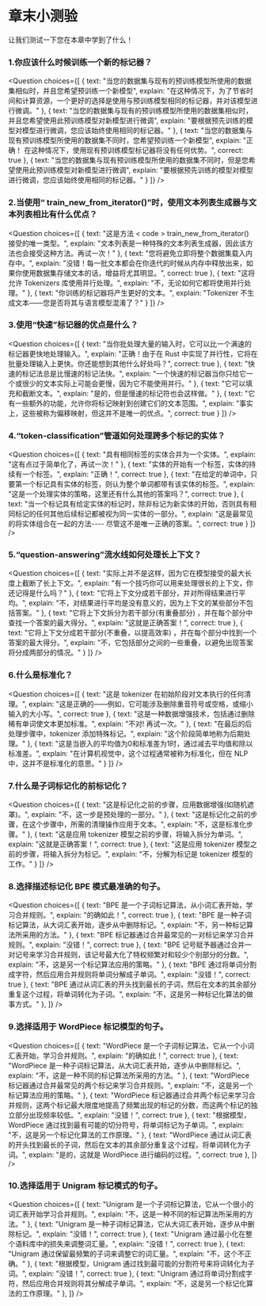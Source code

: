 <!-- DISABLE-FRONTMATTER-SECTIONS -->

# 章末小测验

让我们测试一下您在本章中学到了什么！

### 1.你应该什么时候训练一个新的标记器？
<Question
	choices={[
		{
			text: "当您的数据集与现有的预训练模型所使用的数据集相似时，并且您希望预训练一个新模型",
			explain: "在这种情况下，为了节省时间和计算资源，一个更好的选择是使用与预训练模型相同的标记器，并对该模型进行微调。"
		},
		{
			text: "当您的数据集与现有的预训练模型所使用的数据集相似时，并且您希望使用此预训练模型对新模型进行微调",
			explain: "要根据预先训练的模型对模型进行微调，您应该始终使用相同的标记器。"
		},
		{
			text: "当您的数据集与现有预训练模型所使用的数据集不同时，您希望预训练一个新模型",
			explain: "正确！ 在这种情况下，使用现有预训练模型标记器将没有任何优势。",
            correct: true
		},
        {
			text: "当您的数据集与现有预训练模型所使用的数据集不同时，但是您希望使用此预训练模型对新模型进行微调",
			explain: "要根据预先训练的模型对模型进行微调，您应该始终使用相同的标记器。"
		}
	]}
/>

### 2.当使用“ train_new_from_iterator()”时，使用文本列表生成器与文本列表相比有什么优点？
<Question
	choices={[
		{
			text: "这是方法 < code > train_new_from_iterator() </code > 接受的唯一类型。",
			explain: "文本列表是一种特殊的文本列表生成器，因此该方法也会接受这种方法。再试一次！"
		},
		{
			text: "您将避免立即将整个数据集载入内存中。",
			explain: "没错！每一批文本都会在你迭代的时候从内存中释放出来，如果你使用数据集存储文本的话，增益将尤其明显。",
			correct: true
		},
		{
			text: "这将允许 Tokenizers 库使用并行处理。",
			explain: "不，无论如何它都将使用并行处理。"
		},
        {
			text: "你训练的标记器将产生更好的文本。",
			explain: "Tokenizer 不生成文本——您是否将其与语言模型混淆了？"
		}
	]}
/>

### 3.使用“快速”标记器的优点是什么？
<Question
	choices={[
		{
			text: "当你批处理大量的输入时，它可以比一个满速的标记器更快地处理输入。",
			explain: "正确！由于在 Rust 中实现了并行性，它将在批量处理输入上更快。你还能想到其他什么好处吗？",
			correct: true
		},
		{
			text: "快速的标记法总是比慢速的标记法快。",
			explain: "一个快速的标记器当你只给它一个或很少的文本实际上可能会更慢，因为它不能使用并行。"
		},
		{
			text: "它可以填充和截断文本。",
			explain: "是的，但是慢速的标记符也会这样做。"
		},
        {
			text: "它有一些额外的功能，允许你将标记映射到创建它们的文本范围。",
			explain: "事实上，这些被称为偏移映射，但这并不是唯一的优点。",
			correct: true
		}
	]}
/>

### 4.“token-classification”管道如何处理跨多个标记的实体？
<Question
	choices={[
		{
			text: "具有相同标签的实体合并为一个实体。",
			explain: "这有点过于简单化了，再试一次！"
		},
		{
			text: "实体的开始有一个标签，实体的持续有一个标签。",
			explain: "正确！",
			correct: true
		},
		{
			text: "在给定的单词中，只要第一个标记具有实体的标签，则认为整个单词都带有该实体的标签。",
			explain: "这是一个处理实体的策略，这里还有什么其他的答案吗？",
			correct: true
		},
        {
			text: "当一个标记具有给定实体的标记时，除非标记为新实体的开始，否则具有相同标记的任何其他后续标记都被视为同一实体的一部分。",
			explain: "这是最常见的将实体组合在一起的方法---- 尽管这不是唯一正确的答案。",
			correct: true
		}
	]}
/>

### 5.“question-answering”流水线如何处理长上下文？
<Question
	choices={[
		{
			text: "实际上并不是这样，因为它在模型接受的最大长度上截断了长上下文。",
			explain: "有一个技巧你可以用来处理很长的上下文，你还记得是什么吗？"
		},
		{
			text: "它将上下文分成若干部分，并对所得结果进行平均。",
			explain: "不，对结果进行平均是没有意义的，因为上下文的某些部分不包括答案。"
		},
		{
			text: "它将上下文拆分为若干部分(有重叠部分) ，并在每个部分中查找一个答案的最大得分。",
			explain: "这就是正确答案！",
			correct: true
		},
        {
			text: "它将上下文分成若干部分(不重叠，以提高效率) ，并在每个部分中找到一个答案的最大得分。",
			explain: "不，它包括部分之间的一些重叠，以避免出现答案将分成两部分的情况。"
		}
	]}
/>

### 6.什么是标准化？
<Question
	choices={[
		{
			text: "这是 tokenizer 在初始阶段对文本执行的任何清理。",
			explain: "这是正确的——例如，它可能涉及删除重音符号或空格，或缩小输入的大小写。",
			correct: true
		},
		{
			text: "这是一种数据增强技术，包括通过删除稀有单词使文本更加标准。",
			explain: "不对! 再试一次。"
		},
		{
			text: "在最后的后处理步骤中，tokenizer 添加特殊标记。",
			explain: "这个阶段简单地称为后期处理。"
		},
        {
			text: "这是当嵌入的平均值为0和标准差为1时，通过减去平均值和除以标准差。",
			explain: "在计算机视觉中，这个过程通常被称为标准化，但在 NLP 中，这并不是标准化的意思。"
		}
	]}
/>

### 7.什么是子词标记化的前标记化？
<Question
	choices={[
		{
			text: "这是标记化之前的步骤，应用数据增强(如随机遮罩)。",
			explain: "不，这一步是预处理的一部分。"
		},
		{
			text: "这是标记化之前的步骤，在这个步骤中，所需的清理操作应用于文本。",
			explain: "不，这是标准化步骤。"
		},
		{
			text: "这是应用 tokenizer 模型之前的步骤，将输入拆分为单词。",
			explain: "这就是正确答案！",
			correct: true
		},
        {
			text: "这是应用 tokenizer 模型之前的步骤，将输入拆分为标记。",
			explain: "不，分解为标记是 tokenizer 模型的工作。"
		}
	]}
/>

### 8.选择描述标记化 BPE 模式最准确的句子。
<Question
	choices={[
		{
			text: "BPE 是一个子词标记算法，从小词汇表开始，学习合并规则。",
			explain: "的确如此！",
			correct: true
		},
		{
			text: "BPE 是一种子词标记算法，从大词汇表开始，逐步从中删除标记。",
			explain: "不，另一种标记算法所采用的方法。"
		},
		{
			text: "BPE 标记器通过合并最常见的一对标记来学习合并规则。",
			explain: "没错！",
			correct: true
		},
		{
			text: "BPE 记号赋予器通过合并一对记号来学习合并规则，该记号最大化了特权频繁对和较少个别部分的分数。",
			explain: "不，这是另一个标记算法应用的策略。"
		},
		{
			text: "BPE 通过将单词分割成字符，然后应用合并规则将单词分解成子单词。",
			explain: "没错！",
			correct: true
		},
		{
			text: "BPE 通过从词汇表的开头找到最长的子词，然后在文本的其余部分重复这个过程，将单词转化为子词。",
			explain: "不，这是另一种标记化算法的做事方式。"
		},
	]}
/>

### 9.选择适用于 WordPiece 标记模型的句子。
<Question
	choices={[
		{
			text: "WordPiece 是一个子词标记算法，它从一个小词汇表开始，学习合并规则。",
			explain: "的确如此！",
			correct: true
		},
		{
			text: "WordPiece 是一种子词标记算法，从大词汇表开始，逐步从中删除标记。",
			explain: "不，这是一种不同的标记算法所采用的方法。"
		},
		{
			text: "WordPiece 标记器通过合并最常见的两个标记来学习合并规则。",
			explain: "不，这是另一个标记算法应用的策略。"
		},
		{
			text: "WordPiece 标记器通过合并两个标记来学习合并规则，这两个标记最大限度地提高了频繁出现的标记的分数，而这两个标记的独立部分出现频率较低。",
			explain: "没错！",
			correct: true
		},
		{
			text: "根据模型，WordPiece 通过找到最有可能的切分符号，将单词标记为子单词。",
			explain: "不，这是另一个标记化算法的工作原理。"
		},
		{
			text: "WordPiece 通过从词汇表的开头找到最长的子词，然后在文本的其余部分重复这个过程，将单词转化为子词。",
			explain: "是的，这就是 WordPiece 进行编码的过程。",
			correct: true
		},
	]}
/>

### 10.选择适用于 Unigram 标记模式的句子。
<Question
	choices={[
		{
			text: "Unigram 是一个子词标记算法，它从一个很小的词汇表开始学习合并规则。",
			explain: "不，这是一种不同的标记算法所采用的方法。"
		},
		{
			text: "Unigram 是一种子词标记算法，它从大词汇表开始，逐步从中删除标记。",
			explain: "没错！",
			correct: true
		},
		{
			text: "Unigram 通过最小化在整个语料库中的损失来调整词汇量。",
			explain: "没错！",
			correct: true
		},
		{
			text: "Unigram 通过保留最频繁的子词来调整它的词汇量。",
			explain: "不，这个不正确。"
		},
		{
			text: "根据模型，Unigram 通过找到最可能的分割符号来将词转化为子词。",
			explain: "没错！",
			correct: true
		},
		{
			text: "Unigram 通过将单词分割成字符，然后应用合并规则将其分解成子单词。",
			explain: "不，这是另一个标记化算法的工作原理。"
		},
	]}
/>
